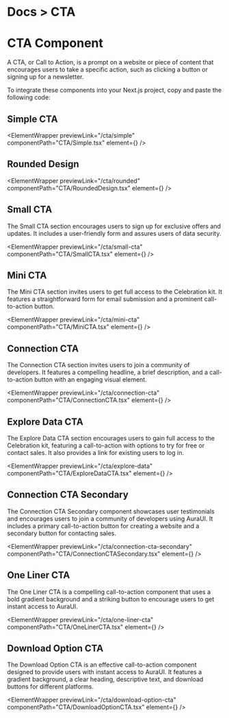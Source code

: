 
<h1 className="text-gray-800 dark:text-gray-200  text-[14px] mt-3 ">
  <span className="text-gray-500 ">Docs ></span> CTA
</h1>

# CTA Component

A CTA, or Call to Action, is a prompt on a website or piece of content that encourages users to take a specific action, such as clicking a button or signing up for a newsletter.

To integrate these components into your Next.js project, copy and paste the following code:

## Simple CTA

<ElementWrapper
  previewLink="/cta/simple"
  componentPath="CTA/Simple.tsx"
  element={<Simple />}
/>

## Rounded Design

<ElementWrapper
  previewLink="/cta/rounded"
  componentPath="CTA/RoundedDesign.tsx"
  element={<RoundedDesign />}
/>

## Small CTA

The Small CTA section encourages users to sign up for exclusive offers and updates. It includes a user-friendly form and assures users of data security.

<ElementWrapper
  previewLink="/cta/small-cta"
  componentPath="CTA/SmallCTA.tsx"
  element={<SmallCTA />}
/>

## Mini CTA

The Mini CTA section invites users to get full access to the Celebration kit. It features a straightforward form for email submission and a prominent call-to-action button.

<ElementWrapper
  previewLink="/cta/mini-cta"
  componentPath="CTA/MiniCTA.tsx"
  element={<MiniCTA />}
/>

## Connection CTA

The Connection CTA section invites users to join a community of developers. It features a compelling headline, a brief description, and a call-to-action button with an engaging visual element.

<ElementWrapper
  previewLink="/cta/connection-cta"
  componentPath="CTA/ConnectionCTA.tsx"
  element={<ConnectionCTA />}
/>

## Explore Data CTA

The Explore Data CTA section encourages users to gain full access to the Celebration kit, featuring a call-to-action with options to try for free or contact sales. It also provides a link for existing users to log in.

<ElementWrapper
  previewLink="/cta/explore-data"
  componentPath="CTA/ExploreDataCTA.tsx"
  element={<ExploreDataCTA />}
/>

## Connection CTA Secondary

The Connection CTA Secondary component showcases user testimonials and encourages users to join a community of developers using AuraUI. It includes a primary call-to-action button for creating a website and a secondary button for contacting sales.

<ElementWrapper
  previewLink="/cta/connection-cta-secondary"
  componentPath="CTA/ConnectionCTASecondary.tsx"
  element={<ConnectionCTASecondary />}
/>

## One Liner CTA

The One Liner CTA is a compelling call-to-action component that uses a bold gradient background and a striking button to encourage users to get instant access to AuraUI.

<ElementWrapper
  previewLink="/cta/one-liner-cta"
  componentPath="CTA/OneLinerCTA.tsx"
  element={<OneLinerCTA />}
/>

## Download Option CTA

The Download Option CTA is an effective call-to-action component designed to provide users with instant access to AuraUI. It features a gradient background, a clear heading, descriptive text, and download buttons for different platforms.

<ElementWrapper
  previewLink="/cta/download-option-cta"
  componentPath="CTA/DownloadOptionCTA.tsx"
  element={<DownloadOptionCTA />}
/>
